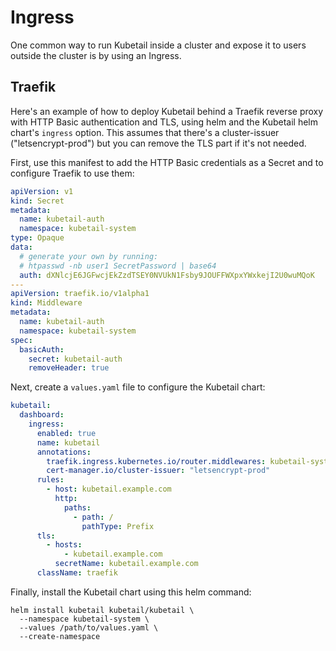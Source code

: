 # Ingress

One common way to run Kubetail inside a cluster and expose it to users outside the cluster is by using an Ingress.

## Traefik

Here's an example of how to deploy Kubetail behind a Traefik reverse proxy with HTTP Basic authentication and TLS, using helm and the Kubetail helm chart's `ingress` option. This assumes that there's a cluster-issuer ("letsencrypt-prod") but you can remove the TLS part if it's not needed.

First, use this manifest to add the HTTP Basic credentials as a Secret and to configure Traefik to use them:

```yaml
apiVersion: v1
kind: Secret
metadata:
  name: kubetail-auth
  namespace: kubetail-system
type: Opaque
data:
  # generate your own by running:
  # htpasswd -nb user1 SecretPassword | base64
  auth: dXNlcjE6JGFwcjEkZzdTSEY0NVUkN1Fsby9JOUFFWXpxYWxkejI2U0wuMQoK
---
apiVersion: traefik.io/v1alpha1
kind: Middleware
metadata:
  name: kubetail-auth
  namespace: kubetail-system
spec:
  basicAuth:
    secret: kubetail-auth
    removeHeader: true
```

Next, create a `values.yaml` file to configure the Kubetail chart:

```yaml
kubetail:
  dashboard:
    ingress:
      enabled: true
      name: kubetail
      annotations:
        traefik.ingress.kubernetes.io/router.middlewares: kubetail-system-kubetail-auth@kubernetescrd
        cert-manager.io/cluster-issuer: "letsencrypt-prod"
      rules:
        - host: kubetail.example.com
          http:
            paths:
              - path: /
                pathType: Prefix
      tls:
        - hosts:
            - kubetail.example.com
          secretName: kubetail.example.com
      className: traefik
```

Finally, install the Kubetail chart using this helm command:

```console
helm install kubetail kubetail/kubetail \
  --namespace kubetail-system \
  --values /path/to/values.yaml \
  --create-namespace
```
